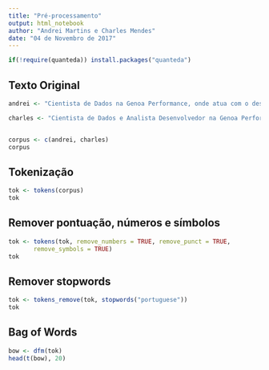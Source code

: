 ```yaml
---
title: "Pré-processamento"
output: html_notebook
author: "Andrei Martins e Charles Mendes"
date: "04 de Novembro de 2017"
---
```


```r
if(!require(quanteda)) install.packages("quanteda")
```

## Texto Original

```r
andrei <- "Cientista de Dados na Genoa Performance, onde atua com o desenvolvimento de sistemas inteligentes para otimização do atendimento em Call Centers. Como parte de seu mestrado na Universidade de São Paulo conduz pesquisa na área de Sistemas de Recomendação."

charles <- "Cientista de Dados e Analista Desenvolvedor na Genoa Performance, atua com o desenvolvimento de sistemas inteligentes para otimização do atendimento para empresas de Telecomunicações. Estudante de Mestrado pela Universidade de São Paulo, com pesquisa na área de Sistemas Inteligentes aplicado na detecção automática de falhas no desenvolvimento de software."


corpus <- c(andrei, charles)
corpus
```

## Tokenização
```r
tok <- tokens(corpus)
tok
```
## Remover pontuação, números e símbolos
```r
tok <- tokens(tok, remove_numbers = TRUE, remove_punct = TRUE,
       remove_symbols = TRUE)
tok
```

## Remover stopwords
```r
tok <- tokens_remove(tok, stopwords("portuguese"))
tok
```

## Bag of Words
```r
bow <- dfm(tok)
head(t(bow), 20)
```